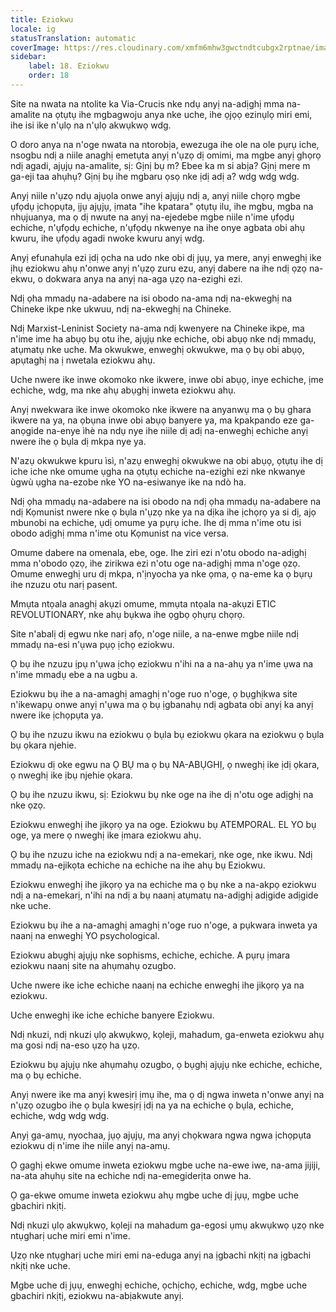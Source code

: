 ```yaml
---
title: Eziokwu
locale: ig
statusTranslation: automatic
coverImage: https://res.cloudinary.com/xmfm6mhw3gwctndtcubgx2rptnae/image/upload/v1740337243/small_cover_educacion_fundamental_a051170f1c.webp
sidebar:
    label: 18. Eziokwu
    order: 18
---
```

Site na nwata na ntolite ka Via-Crucis nke ndụ anyị na-adịghị mma na-amalite na ọtụtụ ihe mgbagwoju anya nke uche, ihe ọjọọ ezinụlọ miri emi, ihe isi ike n'ụlọ na n'ụlọ akwụkwọ wdg.

O doro anya na n'oge nwata na ntorobịa, ewezuga ihe ole na ole pụrụ iche, nsogbu ndị a niile anaghị emetụta anyị n'ụzọ dị omimi, ma mgbe anyị ghọrọ ndị agadi, ajụjụ na-amalite, sị: Gịnị bụ m? Ebee ka m si abịa? Gịnị mere m ga-eji taa ahụhụ? Gịnị bụ ihe mgbaru ọsọ nke ịdị adị a? wdg wdg wdg.

Anyị niile n'ụzọ ndụ ajụọla onwe anyị ajụjụ ndị a, anyị niile chọrọ mgbe ụfọdụ ịchọpụta, ịjụ ajụjụ, ịmata "ihe kpatara" ọtụtụ ilu, ihe mgbu, mgba na nhụjuanya, ma ọ dị nwute na anyị na-ejedebe mgbe niile n'ime ụfọdụ echiche, n'ụfọdụ echiche, n'ụfọdụ nkwenye na ihe onye agbata obi ahụ kwuru, ihe ụfọdụ agadi nwoke kwuru anyị wdg.

Anyị efunahụla ezi ịdị ọcha na udo nke obi dị jụụ, ya mere, anyị enweghị ike ịhụ eziokwu ahụ n'onwe anyị n'ụzọ zuru ezu, anyị dabere na ihe ndị ọzọ na-ekwu, o dokwara anya na anyị na-aga ụzọ na-ezighi ezi.

Ndị ọha mmadụ na-adabere na isi obodo na-ama ndị na-ekweghị na Chineke ikpe nke ukwuu, ndị na-ekweghị na Chineke.

Ndị Marxist-Leninist Society na-ama ndị kwenyere na Chineke ikpe, ma n'ime ime ha abụọ bụ otu ihe, ajụjụ nke echiche, obi abụọ nke ndị mmadụ, atụmatụ nke uche. Ma okwukwe, enweghị okwukwe, ma ọ bụ obi abụọ, apụtaghị na ị nwetala eziokwu ahụ.

Uche nwere ike inwe okomoko nke ikwere, inwe obi abụọ, inye echiche, ịme echiche, wdg, ma nke ahụ abụghị inweta eziokwu ahụ.

Anyị nwekwara ike inwe okomoko nke ikwere na anyanwụ ma ọ bụ ghara ikwere na ya, na ọbụna inwe obi abụọ banyere ya, ma kpakpando eze ga-anọgide na-enye ìhè na ndụ nye ihe niile dị adị na-enweghị echiche anyị nwere ihe ọ bụla dị mkpa nye ya.

N'azụ okwukwe kpuru ìsì, n'azụ enweghị okwukwe na obi abụọ, ọtụtụ ihe dị iche iche nke omume ụgha na ọtụtụ echiche na-ezighi ezi nke nkwanye ùgwù ụgha na-ezobe nke YO na-esiwanye ike na ndò ha.

Ndị ọha mmadụ na-adabere na isi obodo na ndị ọha mmadụ na-adabere na ndị Kọmunist nwere nke ọ bụla n'ụzọ nke ya na dịka ihe ịchọrọ ya si dị, ajọ mbunobi na echiche, ụdị omume ya pụrụ iche. Ihe dị mma n'ime otu isi obodo adịghị mma n'ime otu Kọmunist na vice versa.

Omume dabere na omenala, ebe, oge. Ihe ziri ezi n'otu obodo na-adịghị mma n'obodo ọzọ, ihe zirikwa ezi n'otu oge na-adịghị mma n'oge ọzọ. Omume enweghị uru dị mkpa, n'ịnyocha ya nke ọma, ọ na-eme ka ọ bụrụ ihe nzuzu otu narị pasent.

Mmụta ntọala anaghị akụzi omume, mmụta ntọala na-akụzi ETIC REVOLUTIONARY, nke ahụ bụkwa ihe ọgbọ ọhụrụ chọrọ.

Site n'abalị dị egwu nke narị afọ, n'oge niile, a na-enwe mgbe niile ndị mmadụ na-esi n'ụwa pụọ ịchọ eziokwu.

Ọ bụ ihe nzuzu ịpụ n'ụwa ịchọ eziokwu n'ihi na a na-ahụ ya n'ime ụwa na n'ime mmadụ ebe a na ugbu a.

Eziokwu bụ ihe a na-amaghị amaghị n'oge ruo n'oge, ọ bụghịkwa site n'ikewapụ onwe anyị n'ụwa ma ọ bụ ịgbanahụ ndị agbata obi anyị ka anyị nwere ike ịchọpụta ya.

Ọ bụ ihe nzuzu ikwu na eziokwu ọ bụla bụ eziokwu ọkara na eziokwu ọ bụla bụ ọkara njehie.

Eziokwu dị oke egwu na Ọ BỤ ma ọ bụ NA-ABỤGHỊ, ọ nweghị ike ịdị ọkara, ọ nweghị ike ịbụ njehie ọkara.

Ọ bụ ihe nzuzu ikwu, sị: Eziokwu bụ nke oge na ihe dị n'otu oge adịghị na nke ọzọ.

Eziokwu enweghị ihe jikọrọ ya na oge. Eziokwu bụ ATEMPORAL. EL YO bụ oge, ya mere ọ nweghị ike ịmara eziokwu ahụ.

Ọ bụ ihe nzuzu iche na eziokwu ndị a na-emekarị, nke oge, nke ikwu. Ndị mmadụ na-ejikọta echiche na echiche na ihe ahụ bụ Eziokwu.

Eziokwu enweghị ihe jikọrọ ya na echiche ma ọ bụ nke a na-akpọ eziokwu ndị a na-emekarị, n'ihi na ndị a bụ naanị atụmatụ na-adịghị adịgide adịgide nke uche.

Eziokwu bụ ihe a na-amaghị amaghị n'oge ruo n'oge, a pụkwara inweta ya naanị na enweghị YO psychological.

Eziokwu abụghị ajụjụ nke sophisms, echiche, echiche. A pụrụ ịmara eziokwu naanị site na ahụmahụ ozugbo.

Uche nwere ike iche echiche naanị na echiche enweghị ihe jikọrọ ya na eziokwu.

Uche enweghị ike iche echiche banyere Eziokwu.

Ndị nkuzi, ndị nkuzi ụlọ akwụkwọ, kọleji, mahadum, ga-enweta eziokwu ahụ ma gosi ndị na-eso ụzọ ha ụzọ.

Eziokwu bụ ajụjụ nke ahụmahụ ozugbo, ọ bụghị ajụjụ nke echiche, echiche, ma ọ bụ echiche.

Anyị nwere ike ma anyị kwesịrị ịmụ ihe, ma ọ dị ngwa inweta n'onwe anyị na n'ụzọ ozugbo ihe ọ bụla kwesịrị ịdị na ya na echiche ọ bụla, echiche, echiche, wdg wdg wdg.

Anyị ga-amụ, nyochaa, jụọ ajụjụ, ma anyị chọkwara ngwa ngwa ịchọpụta eziokwu dị n'ime ihe niile anyị na-amụ.

Ọ gaghị ekwe omume inweta eziokwu mgbe uche na-ewe iwe, na-ama jijiji, na-ata ahụhụ site na echiche ndị na-emegiderịta onwe ha.

Ọ ga-ekwe omume inweta eziokwu ahụ mgbe uche dị jụụ, mgbe uche gbachiri nkịtị.

Ndị nkuzi ụlọ akwụkwọ, kọleji na mahadum ga-egosi ụmụ akwụkwọ ụzọ nke ntụgharị uche miri emi n'ime.

Ụzọ nke ntụgharị uche miri emi na-eduga anyị na ịgbachi nkịtị na ịgbachi nkịtị nke uche.

Mgbe uche dị jụụ, enweghị echiche, ọchịchọ, echiche, wdg, mgbe uche gbachiri nkịtị, eziokwu na-abịakwute anyị.

